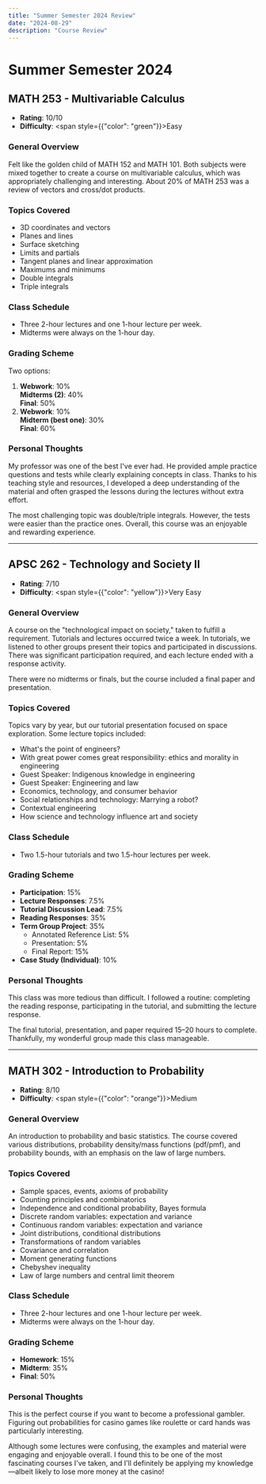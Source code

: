 ```yaml
---
title: "Summer Semester 2024 Review"
date: "2024-08-29"
description: "Course Review"
---
```


# Summer Semester 2024

## **MATH 253 - Multivariable Calculus**

- **Rating**: 10/10
- **Difficulty**: <span style={{"color": "green"}}>Easy</span>

### **General Overview**

<p style={{ textAlign: "justify" }}>
  Felt like the golden child of MATH 152 and MATH 101. Both subjects were mixed
  together to create a course on multivariable calculus, which was appropriately
  challenging and interesting. About 20% of MATH 253 was a review of vectors and
  cross/dot products.
</p>

### **Topics Covered**

- 3D coordinates and vectors
- Planes and lines
- Surface sketching
- Limits and partials
- Tangent planes and linear approximation
- Maximums and minimums
- Double integrals
- Triple integrals

### **Class Schedule**

- Three 2-hour lectures and one 1-hour lecture per week.
- Midterms were always on the 1-hour day.

### **Grading Scheme**

Two options:

1. **Webwork**: 10%  
   **Midterms (2)**: 40%  
   **Final**: 50%
2. **Webwork**: 10%  
   **Midterm (best one)**: 30%  
   **Final**: 60%

### **Personal Thoughts**

<p style={{ textAlign: "justify" }}>
  My professor was one of the best I've ever had. He provided ample practice
  questions and tests while clearly explaining concepts in class. Thanks to his
  teaching style and resources, I developed a deep understanding of the material
  and often grasped the lessons during the lectures without extra effort.
</p>

<p style={{ textAlign: "justify" }}>
  The most challenging topic was double/triple integrals. However, the tests
  were easier than the practice ones. Overall, this course was an enjoyable and
  rewarding experience.
</p>

---

## **APSC 262 - Technology and Society II**

- **Rating**: 7/10
- **Difficulty**: <span style={{"color": "yellow"}}>Very Easy</span>

### **General Overview**

<p style={{ textAlign: "justify" }}>
  A course on the "technological impact on society," taken to fulfill a
  requirement. Tutorials and lectures occurred twice a week. In tutorials, we
  listened to other groups present their topics and participated in discussions.
  There was significant participation required, and each lecture ended with a
  response activity.
</p>

<p style={{ textAlign: "justify" }}>
  There were no midterms or finals, but the course included a final paper and
  presentation.
</p>

### **Topics Covered**

Topics vary by year, but our tutorial presentation focused on space exploration. Some lecture topics included:

- What's the point of engineers?
- With great power comes great responsibility: ethics and morality in engineering
- Guest Speaker: Indigenous knowledge in engineering
- Guest Speaker: Engineering and law
- Economics, technology, and consumer behavior
- Social relationships and technology: Marrying a robot?
- Contextual engineering
- How science and technology influence art and society

### **Class Schedule**

- Two 1.5-hour tutorials and two 1.5-hour lectures per week.

### **Grading Scheme**

- **Participation**: 15%
- **Lecture Responses**: 7.5%
- **Tutorial Discussion Lead**: 7.5%
- **Reading Responses**: 35%
- **Term Group Project**: 35%
  - Annotated Reference List: 5%
  - Presentation: 5%
  - Final Report: 15%
- **Case Study (Individual)**: 10%

### **Personal Thoughts**

<p style={{ textAlign: "justify" }}>
  This class was more tedious than difficult. I followed a routine: completing
  the reading response, participating in the tutorial, and submitting the
  lecture response.
</p>

<p style={{ textAlign: "justify" }}>
  The final tutorial, presentation, and paper required 15–20 hours to complete.
  Thankfully, my wonderful group made this class manageable.
</p>

---

## **MATH 302 - Introduction to Probability**

- **Rating**: 8/10
- **Difficulty**: <span style={{"color": "orange"}}>Medium</span>

### **General Overview**

<p style={{ textAlign: "justify" }}>
  An introduction to probability and basic statistics. The course covered
  various distributions, probability density/mass functions (pdf/pmf), and
  probability bounds, with an emphasis on the law of large numbers.
</p>

### **Topics Covered**

- Sample spaces, events, axioms of probability
- Counting principles and combinatorics
- Independence and conditional probability, Bayes formula
- Discrete random variables: expectation and variance
- Continuous random variables: expectation and variance
- Joint distributions, conditional distributions
- Transformations of random variables
- Covariance and correlation
- Moment generating functions
- Chebyshev inequality
- Law of large numbers and central limit theorem

### **Class Schedule**

- Three 2-hour lectures and one 1-hour lecture per week.
- Midterms were always on the 1-hour day.

### **Grading Scheme**

- **Homework**: 15%
- **Midterm**: 35%
- **Final**: 50%

### **Personal Thoughts**

<p style={{ textAlign: "justify" }}>
  This is the perfect course if you want to become a professional gambler.
  Figuring out probabilities for casino games like roulette or card hands was
  particularly interesting.
</p>

<p style={{ textAlign: "justify" }}>
  Although some lectures were confusing, the examples and material were engaging
  and enjoyable overall. I found this to be one of the most fascinating courses
  I've taken, and I'll definitely be applying my knowledge—albeit likely to lose
  more money at the casino!
</p>
